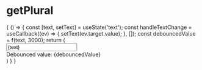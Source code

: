 
# getPlural
<Meta title="Hooks" />

<Canvas>
  <Story name="useDebounce" parameters={{jest: ["useDebounce.test.js"]}}>
    {
      () => {
        const [text, setText] = useState('text');
        const handleTextChange = useCallback((ev) => {
          setText(ev.target.value);
        }, []);
        const debouncedValue = f(text, 3000);
        return (
          <div>
            <input type="text" value={text} onChange={handleTextChange} />
            <div>Debounced value: {debouncedValue}</div>
          </div>
        )
      }
    }
  </Story>
</Canvas>
